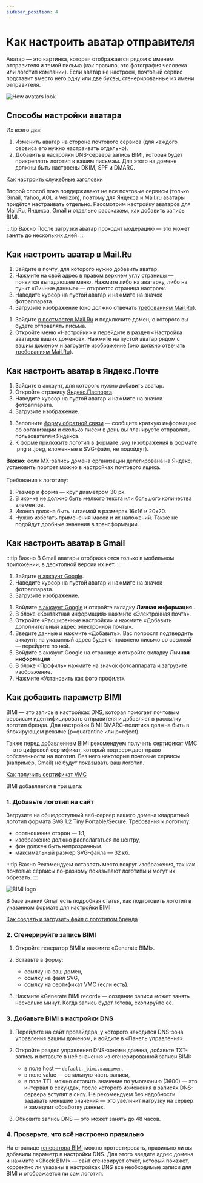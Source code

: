 ```yaml
---
sidebar_position: 4
---
```


# Как настроить аватар отправителя

Аватар — это картинка, которая отображается рядом с именем отправителя и темой письма (как правило, это фотография человека или логотип компании). Если аватар не настроен, почтовый сервис подставит вместо него одну или две буквы, сгенерированные из имени отправителя.

![How avatars look](./assets\sender-avatar/how-avatars-look.png) <br/>

## Способы настройки аватара
Их всего два:
1. Изменить аватар на стороне почтового сервиса (для каждого сервиса его нужно настраивать отдельно).
2. Добавить в настройки DNS-сервера запись BIMI, которая будет прикреплять логотип к вашим письмам. Для этого на домене должны быть настроены DKIM, SPF и DMARC.

[Как настроить служебные заголовки](./email-authentication.md)

Второй способ пока поддерживают не все почтовые сервисы (только Gmail, Yahoo, AOL и Verizon), поэтому для Яндекса и Mail.ru аватары придётся настраивать отдельно. Рассмотрим настройку аватаров для Mail.Ru, Яндекса, Gmail и отдельно расскажем, как добавить запись BIMI.

:::tip Важно
После загрузки аватар проходит модерацию — это может занять до нескольких дней.
:::

## Как настроить аватар в Mail.Ru
<Tabs>
    <TabItem value="key1" label="Если почта на Mail.ru" default>
        <ol>
            <li>
                Зайдите в почту, для которого нужно добавить аватар.
            </li>
            <li>
                Нажмите на свой адрес в правом верхнем углу страницы — появится выпадающее меню. Нажмите либо на аватарку, либо на пункт «Личные данные» — откроется страница настроек.
            </li>
            <li>
            Наведите курсор на пустой аватар и нажмите на значок фотоаппарата.
            </li>
            <li>
            Загрузите изображение (оно должно отвечать <a href='https://help.mail.ru/postmaster/interface/add_avatar'>требованиям Mail.Ru</a>).
            </li>
        </ol>
    </TabItem>
    <TabItem value="key2" label="Если почта на стороннем домене">
        <ol>
            <li>
                Зайдите <a href='https://postmaster.mail.ru/'>в постмастер Mail.Ru</a> и подключите домен, с которого вы будете отправлять письма.
            </li>
            <li>
                Откройте меню «Настройки» и перейдите в раздел «Настройка аватаров ваших доменов». Нажмите на пустой аватар рядом с вашим доменом и загрузите изображение (оно должно отвечать <a href='https://help.mail.ru/postmaster/interface/add_avatar'>требованиям Mail.Ru</a>).
            </li>
        </ol>
    </TabItem>
</Tabs>

## Как настроить аватар в Яндекс.Почте
<Tabs>
    <TabItem value="key1" label="Если почта на Яндексе" default>
        <ol>
            <li>
                Зайдите в аккаунт, для которого нужно добавить аватар.
            </li>
            <li>
                Откройте страницу <a href='https://passport.yandex.ru/'>Яндекс.Паспорта</a>.
            </li>
            <li>
                Наведите курсор на пустой аватар и нажмите на значок фотоаппарата.
            </li>
            <li>
                Загрузите изображение.
            </li>
        </ol>
    </TabItem>
    <TabItem value="key2" label="Если почта на стороннем домене">
        <ol>
            <li>
                Заполните <a href='https://yandex.ru/support/connect-forms/common/feedback.html'>форму обратной связи</a> — сообщите краткую информацию об организации и сколько писем в день вы планируете отправлять пользователям Яндекса.
            </li>
            <li>
                К форме приложите логотип в формате .svg (изображения в формате .png и .jpeg, вложенные в SVG-файл, не подойдут).
            </li>
        </ol>
<b> Важно: </b> если MX-запись домена организации делегирована на Яндекс, установить портрет можно в настройках почтового ящика. <br/>
<br/>
Требования к логотипу:
        <ol>
            <li>
                Размер и форма — круг диаметром 30 px.
            </li>
            <li>
                В иконке не должно быть мелкого текста или большого количества элементов.
            </li>
            <li>
                Иконка должна быть читаемой в размерах 16x16 и 20x20.
            </li>
            <li>
                Нужно избегать применения масок и их наложений. Также не подойдут дробные значения в трансформации.
            </li>
        </ol>
    </TabItem>
</Tabs>

## Как настроить аватар в Gmail

:::tip Важно
В Gmail аватары отображаются только в мобильном приложении, в десктопной версии их нет.
:::
<Tabs>
    <TabItem value="key1" label="Если почта на Gmail" default>
        <ol>
            <li>
                Зайдите <a href='https://myaccount.google.com/'>в аккаунт Google</a>.
            </li>
            <li>
                Наведите курсор на пустой аватар и нажмите на значок фотоаппарата.
            </li>
            <li>
                Загрузите изображение.
            </li>
        </ol>
    </TabItem>
    <TabItem value="key2" label="Если почта на стороннем домене">
        <ol>
            <li>
                Войдите <a href='https://myaccount.google.com/'>в аккаунт Google</a> и откройте вкладку <b> Личная информация </b>.
            </li>
            <li>
                В блоке «Контактная информация» нажмите «Электронная почта».
            </li>
            <li>
                Откройте «Расширенные настройки» и нажмите «Добавить дополнительный адрес электронной почты».
            </li>
            <li>
                Введите данные и нажмите «Добавить». Вас попросят подтвердить аккаунт: на указанный адрес будет отправлено письмо со ссылкой — перейдите по ней.
            </li>
            <li>
                Войдите в аккаунт Google на странице и откройте вкладку <b> Личная информация </b>.
            </li>
            <li>
                В блоке «Профиль» нажмите на значок фотоаппарата и загрузите изображение.
            </li>
            <li>
                Нажмите «Установить как фото профиля».
            </li>
        </ol>
    </TabItem>
</Tabs>

## Как добавить параметр BIMI
BIMI — это запись в настройках DNS, которая помогает почтовым сервисам идентифицировать отправителя и добавляет в рассылку логотип бренда. Для настройки BIMI DMARС-политика должна быть в блокирующем режиме (p=quarantine или p=reject).

Также перед добавлением BIMI рекомендуем получить сертификат VMC — это цифровой сертификат, который подтверждает право собственности на логотип. Без него некоторые почтовые сервисы (например, Gmail) не будут показывать ваш логотип.

[Как получить сертификат VMC](https://support.google.com/a/answer/10911028?hl=ru)

BIMI добавляется в три шага:

### 1. Добавьте логотип на сайт
Загрузите на общедоступный веб-сервер вашего домена квадратный логотип формата SVG 1.2 Tiny Portable/Secure. Требования к логотипу:
- соотношение сторон — 1:1,
- изображение должно располагаться по центру,
- фон должен быть непрозрачным.
- максимальный размер SVG-файла — 32 кб.

:::tip Важно
Рекомендуем оставлять место вокруг изображения, так как почтовые сервисы по-разному показывают логотипы и могут их обрезать.
:::

![BIMI logo](./assets\sender-avatar/bimi-logo.png) <br/>

В базе знаний Gmail есть подробная статья, как подготовить логотип в указанном формате для настройки BIMI:

[Как создать и загрузить файл с логотипом бренда](https://support.google.com/a/answer/10911027?hl=ru-UA&ref_topic=10911234)

### 2. Сгенерируйте запись BIMI
1. Откройте генератор BIMI и нажмите «Generate BIMI».

2. Вставьте в форму:
    - ссылку на ваш домен,
    - ссылку на файл SVG,
    - ссылку на сертификат VMC (если есть).

3. Нажмите «Generate BIMI record» — создание записи может занять несколько минут. Когда запись будет готова, скопируйте её.

### 3. Добавьте BIMI в настройки DNS
1. Перейдите на сайт провайдера, у которого находится DNS-зона управления вашим доменом, и войдите в «Панель управления».

2. Откройте раздел управления DNS-зонами домена, добавьте TXT-запись и вставьте в неё значения из сгенерированной записи BIMI:
    - в поле host — `default._bimi.вашдомен`,
    - в поле value — остальную часть записи,
    - в поле TTL можно оставить значение по умолчанию (3600) — это интервал в секундах, после которого изменения в записях DNS-сервера вступят в силу. Не рекомендуем без надобности задавать меньшие значения — это увеличит нагрузку на сервер и замедлит обработку данных.

3. Обновите запись DNS — это может занять до 48 часов.

### 4. Проверьте, что всё настроено правильно
На странице [генератора BIMI](https://bimigroup.org/bimi-generator/) можно протестировать, правильно ли вы добавили параметр в настройки DNS. Для этого введите адрес домена и нажмите «Check BIMI» — сайт сгенерирует отчёт, который покажет, корректно ли указаны в настройках DNS все необходимые записи для BIMI и отображается ли сам логотип.
